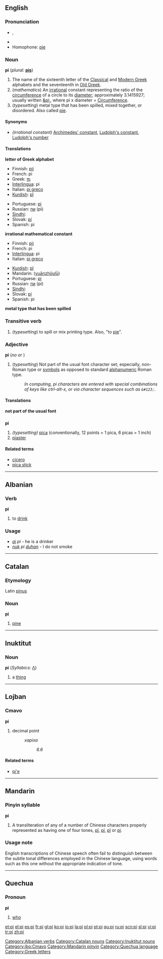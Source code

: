 {{see|pI|pī|pí|pǐ|pì}}
{{letter_disp2|omicron|[[image:Greek_uc_pi.png|41px]][[image:Greek_lc_pi.png|30px]] |rho|πι|Π|π}}
==English==

===Pronunciation===
*{{IPA|/paɪ/}}, {{SAMPA|/paI/}}
*{{rhymes|aɪ}}
*Homophone: [[pie]]

===Noun===
'''pi'''  (''plural:'' '''[[pis]]''')

# The name of the sixteenth letter of the [[Classical Greek|Classical]] and [[Modern Greek]] alphabets and the seventeenth in [[Old Greek]].
# (''mathematics'') An [[irrational]] constant representing the ratio of the [[circumference]] of a circle to its [[diameter]]; approximately 3.1415927; usually written [[&pi;]], where pi x diameter = [[Circumference]].
# (''typesetting'') metal type that has been spilled, mixed together, or disordered. Also called [[pie]].

====Synonyms====
*''(irrational constant)'' [[Archimedes' constant]], [[Ludolph's constant]], [[Ludolph's number]] <!--see Wikipedia article w:Pi-->

====Translations====
'''letter of Greek alphabet'''
{{top}}
*Finnish: [[pii]]
*French: pi {{m}}
*Greek: [[πι]] {{n}}
*[[Interlingua]]: pi
*Italian: [[pi greco]] {{m}}
*[[Kurdish]]: [[pî]] {{f}}
{{mid}}
*Portuguese: [[pi#Portuguese|pi]] {{m}}
*Russian: [[пи]] (pi)
*[[Sindhi]]: {{SDchar|[[پاءِ]]}}
*Slovak: [[pí]]
*Spanish: pi {{f}}
{{bottom}}

'''irrational mathematical constant'''
{{top}}
*Finnish: [[pii]]
*French: pi {{m}}
*[[Interlingua]]: pi
*Italian: [[pi greco]] {{m}}
{{mid}}
*[[Kurdish]]: [[pî]] {{f}}
*Mandarin: {{zh-ts|圓周率|圆周率}} ([[yuānzhōulǜ]])
*Portuguese: [[pi#Portuguese|pi]] {{m}}
*Russian: [[пи]] (pi)
*[[Sindhi]]: {{SDchar|[[پاءِ]]}}
*Slovak: [[pí]]
*Spanish: pi {{f}}
{{bottom}}

'''metal type that has been spilled'''
{{top}}
{{mid}}
{{bottom}}

===Transitive verb===
{{en-infl-reg-consonant-y|p|i|}}

# (''typesetting'') to spill or mix printing type. Also, "to [[pie]]".

===Adjective===
'''pi'''  (''no {{compar}} or {{superl}}'')

# (''typesetting'') Not part of the usual font character set; especially, non-Roman type or [[symbol]]s as opposed to standard [[alphanumeric]] Roman type.
#: ''In computing, pi characters are entered with special combinations of keys like ctrl-alt-x, or via character sequences such as <tt>&amp;#123;</tt>.''

====Translations====
'''not part of the usual font'''
{{top}}
{{mid}}
{{bottom}}

==={{abbreviation}}===
'''pi'''
# ''(typesetting)'' [[pica]] (conventionally, 12 points = 1 pica, 6 picas = 1 inch)
# [[piaster]]

====Related terms====
*[[cicero]]
*[[pica stick]]

----

==Albanian==
===Verb===
'''pi'''

# to [[drink]]

===Usage===
* ''[[ai]]'' ''pi'' - he is a drinker 
* ''[[nuk]]'' ''pi'' ''[[duhan]]'' - I do not smoke

[[Category:Albanian verbs]]

----

==Catalan==
===Etymology===
Latin [[pinus]]
===Noun===
'''pi'''

# [[pine]]

[[Category:Catalan nouns]]


----

==Inuktitut==
===Noun===
'''pi''' (''Syllabics:'' [[ᐱ]])
# a [[thing]]
[[Category:Inuktitut nouns]]


----

==Lojban==
===Cmavo===
'''pi'''
# decimal point
#:''xapixa''
#::''6.6''
[[Category:jbo:Cmavo]]

====Related terms====
* [[pi'e]]

----

==Mandarin==
===Pinyin syllable===
'''pi'''
# A transliteration of any of a number of Chinese characters properly represented as having one of four tones, [[pī]], [[pí]], [[pǐ]] or [[pì]].

===Usage note===
English transcriptions of Chinese speech often fail to distinguish between the subtle tonal differences employed in the Chinese language, using words such as this one without the appropriate indication of tone.

[[Category:Mandarin pinyin]]

----

==Quechua==
===Pronoun===
'''pi'''

#[[who]]

[[Category:Quechua language]]
[[Category:Greek letters]]

[[et:pi]]
[[el:pi]]
[[es:pi]]
[[fr:pi]]
[[gl:pi]]
[[ko:pi]]
[[io:pi]]
[[la:pi]]
[[pl:pi]]
[[pt:pi]]
[[qu:pi]]
[[ru:pi]]
[[scn:pi]]
[[sl:pi]]
[[vi:pi]]
[[tr:pi]]
[[zh:pi]]